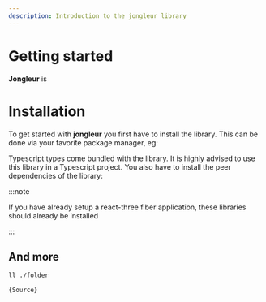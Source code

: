 ```yaml
---
description: Introduction to the jongleur library
---
```



# Getting started

**Jongleur** is

# Installation

To get started with **jongleur** you first have to install the library. This can be done via your favorite package manager, eg:

<PkgCommands type="add" cmd="jongleur"></PkgCommands>

Typescript types come bundled with the library. It is highly advised to use this library in a Typescript project. You also have to install the peer dependencies of the library:

<PkgCommands type="add" cmd="react react-dom @react-three/fiber three"></PkgCommands>

:::note

If you have already setup a react-three fiber application, these libraries should already be installed

:::

## And more

```bash
ll ./folder
```

```ts twoslash
{Source}
```
